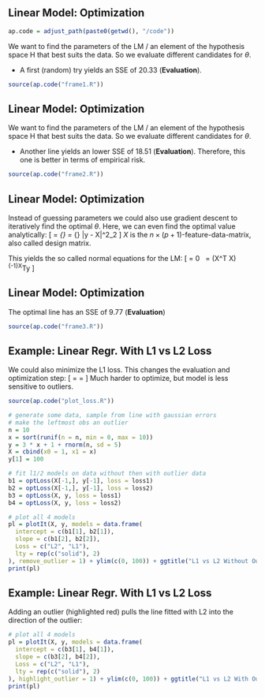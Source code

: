 ## Linear Model: Optimization

```r
ap.code = adjust_path(paste0(getwd(), "/code"))
```

We want to find the parameters of the LM / an element of the hypothesis space H that best suits the data.
So we evaluate different candidates for $\theta$.

- A first (random) try yields an SSE of 20.33 (**Evaluation**).

```r
source(ap.code("frame1.R"))
```

## Linear Model: Optimization

We want to find the parameters of the LM / an element of the hypothesis space H that best suits the data.
So we evaluate different candidates for $\theta$.

- Another line yields an lower SSE of 18.51 (**Evaluation**). Therefore, this one is better in
  terms of empirical risk.

```r
source(ap.code("frame2.R"))
```

## Linear Model: Optimization

Instead of guessing parameters we could also use gradient descent to iteratively find the optimal $\theta$.
Here, we can even find the optimal value analytically:
\[
\hat{\theta} = \argmin_{\theta} \risket = \argmin_{\theta} \|y - X\theta\|^2_2
\]
$X$ is the $n \times (p+1)$-feature-data-matrix, also called design matrix.

This yields the so called normal equations for the LM:
\[
\frac{\delta}{\delta\theta} \risket = 0 \qquad \Rightarrow\ \qquad \hat{\theta} = \left(X^T X\right)^{-1}X^Ty
\]

<!--
For $p = 1$ this can be computed via:
\[
\hat{\theta} = \frac{\sumin(\xi - \bar{x})(\yi - \bar{y})}{\sumin(\xi - \bar{x})^2}, \qquad \hat{\theta}_0 = \bar{y} - \hat{\theta}\bar{x}
\]
-->

## Linear Model: Optimization

The optimal line has an SSE of 9.77 (**Evaluation**)

```r
source(ap.code("frame3.R"))
```

## Example: Linear Regr. With L1 vs L2 Loss

We could also minimize the L1 loss. This changes the evaluation and optimization step:
\[
\risket = \sumin \Lxyit = \sumin \abs{\yi - \theta^T \xi} \qquad \textsf{(Evaluation)}
\]
Much harder to optimize, but model is less sensitive to outliers.

```r
source(ap.code("plot_loss.R"))

# generate some data, sample from line with gaussian errors
# make the leftmost obs an outlier
n = 10
x = sort(runif(n = n, min = 0, max = 10))
y = 3 * x + 1 + rnorm(n, sd = 5)
X = cbind(x0 = 1, x1 = x)
y[1] = 100

# fit l1/2 models on data without then with outlier data
b1 = optLoss(X[-1,], y[-1], loss = loss1)
b2 = optLoss(X[-1,], y[-1], loss = loss2)
b3 = optLoss(X, y, loss = loss1)
b4 = optLoss(X, y, loss = loss2)

# plot all 4 models
pl = plotIt(X, y, models = data.frame(
  intercept = c(b1[1], b2[1]),
  slope = c(b1[2], b2[2]),
  Loss = c("L2", "L1"),
  lty = rep(c("solid"), 2)
), remove_outlier = 1) + ylim(c(0, 100)) + ggtitle("L1 vs L2 Without Outlier")
print(pl)
```

## Example: Linear Regr. With L1 vs L2 Loss

Adding an outlier (highlighted red) pulls the line fitted with L2 into the direction of the outlier:

```r
# plot all 4 models
pl = plotIt(X, y, models = data.frame(
  intercept = c(b3[1], b4[1]),
  slope = c(b3[2], b4[2]),
  Loss = c("L2", "L1"),
  lty = rep(c("solid"), 2)
), highlight_outlier = 1) + ylim(c(0, 100)) + ggtitle("L1 vs L2 With Outlier")
print(pl)
```
